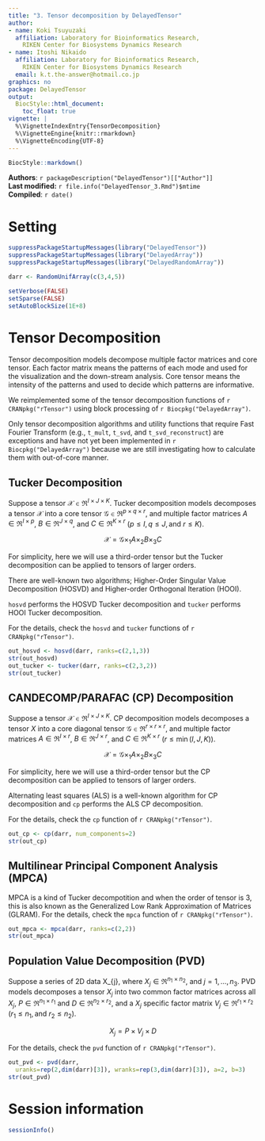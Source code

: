 ```yaml
---
title: "3. Tensor decomposition by DelayedTensor"
author:
- name: Koki Tsuyuzaki
  affiliation: Laboratory for Bioinformatics Research,
    RIKEN Center for Biosystems Dynamics Research
- name: Itoshi Nikaido
  affiliation: Laboratory for Bioinformatics Research,
    RIKEN Center for Biosystems Dynamics Research
  email: k.t.the-answer@hotmail.co.jp
graphics: no
package: DelayedTensor
output:
  BiocStyle::html_document:
    toc_float: true
vignette: |
  %\VignetteIndexEntry{TensorDecomposition}
  %\VignetteEngine{knitr::rmarkdown}
  %\VignetteEncoding{UTF-8}
---
```


```r
BiocStyle::markdown()
```

**Authors**: `r packageDescription("DelayedTensor")[["Author"]] `<br />
**Last modified:** `r file.info("DelayedTensor_3.Rmd")$mtime`<br />
**Compiled**: `r date()`

# Setting
```r
suppressPackageStartupMessages(library("DelayedTensor"))
suppressPackageStartupMessages(library("DelayedArray"))
suppressPackageStartupMessages(library("DelayedRandomArray"))

darr <- RandomUnifArray(c(3,4,5))

setVerbose(FALSE)
setSparse(FALSE)
setAutoBlockSize(1E+8)
```

# Tensor Decomposition

Tensor decomposition models decompose multiple factor matrices and core tensor.
Each factor matrix means the patterns of each mode
and used for the visualization and the down-stream analysis.
Core tensor means the intensity of the patterns
and used to decide which patterns are informative.

We reimplemented some of the tensor decomposition functions of
`r CRANpkg("rTensor")` using block processing of
`r Biocpkg("DelayedArray")`.

Only tensor decomposition algorithms and utility functions that require
Fast Fourier Transform (e.g., `t_mult`, `t_svd`, and `t_svd_reconstruct`)
are exceptions and have not yet been implemented in `r Biocpkg("DelayedArray")`
because we are still investigating how to calculate them with
out-of-core manner.

## Tucker Decomposition

Suppose a tensor $\mathcal{X} \in \Re^{I \times J \times K}$.
Tucker decomposition models decomposes a tensor $\mathcal{X}$ into a core tensor
$\mathcal{G} \in \Re^{p \times q \times r}$,
and multiple factor matrices $A \in \Re^{I \times p}$,
$B \in \Re^{J \times q}$, and $C \in \Re^{K \times r}$
($p \leq I, q \leq J, \textrm{and}\ r \leq K$).

$$
\mathcal{X} = \mathcal{G} \times_{1} A \times_{2} B \times_{3} C
$$

For simplicity, here we will use a third-order tensor
but the Tucker decomposition can be applied to tensors of larger orders.

There are well-known two algorithms;
Higher-Order Singular Value Decomposition (HOSVD) and
Higher-order Orthogonal Iteration (HOOI).

`hosvd` performs the HOSVD Tucker decomposition
and `tucker` performs HOOI Tucker decomposition.

For the details, check the `hosvd` and `tucker` functions of
`r CRANpkg("rTensor")`.

```r
out_hosvd <- hosvd(darr, ranks=c(2,1,3))
str(out_hosvd)
out_tucker <- tucker(darr, ranks=c(2,3,2))
str(out_tucker)
```

## CANDECOMP/PARAFAC (CP) Decomposition

Suppose a tensor $\mathcal{X} \in \Re^{I \times J \times K}$.
CP decomposition models decomposes a tensor $X$ into a core diagonal tensor
$\mathcal{G} \in \Re^{r \times r \times r}$,
and multiple factor matrices $A \in \Re^{I \times r}$,
$B \in \Re^{J \times r}$, and $C \in \Re^{K \times r}$
($r \leq \min{\left(I,J,K\right)}$).

$$
\mathcal{X} = \mathcal{G} \times_{1} A \times_{2} B \times_{3} C
$$

For simplicity, here we will use a third-order tensor
but the CP decomposition can be applied to tensors of larger orders.

Alternating least squares (ALS) is a well-known algorithm for CP decomposition
and `cp` performs the ALS CP decomposition.

For the details, check the `cp` function of `r CRANpkg("rTensor")`.

```r
out_cp <- cp(darr, num_components=2)
str(out_cp)
```

## Multilinear Principal Component Analysis (MPCA)

MPCA is a kind of Tucker decompotition and when the order of tensor is 3,
this is also known as the
Generalized Low Rank Approximation of Matrices (GLRAM).
For the details, check the `mpca` function of `r CRANpkg("rTensor")`.

```r
out_mpca <- mpca(darr, ranks=c(2,2))
str(out_mpca)
```

## Population Value Decomposition (PVD)

Suppose a series of 2D data X_{j}, where $X_{j} \in \Re^{n_{1} \times n_{2}}$,
and $j = 1, \ldots , n_{3}$.
PVD models decomposes a tensor $X_{j}$
into two common factor matrices across all $X_{j}$,
$P \in \Re^{n_{1} \times r_{1}}$ and $D \in \Re^{n_{2} \times r_{2}}$,
and a $X_{j}$ specific factor matrix $V_{j} \in \Re^{r_{1} \times r_{2}}$
($r_{1} \leq n_{1}, \textrm{and}\ r_{2} \leq n_{2}$).


$$
X_{j} = P \times V_{j} \times D
$$

For the details, check the `pvd` function of `r CRANpkg("rTensor")`.

```r
out_pvd <- pvd(darr,
  uranks=rep(2,dim(darr)[3]), wranks=rep(3,dim(darr)[3]), a=2, b=3)
str(out_pvd)
```

# Session information {.unnumbered}

```r
sessionInfo()
```